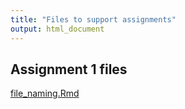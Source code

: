 ```yaml
---
title: "Files to support assignments"
output: html_document
---
```


## Assignment 1 files {#a1_files}
[file_naming.Rmd](files/file_naming.Rmd)